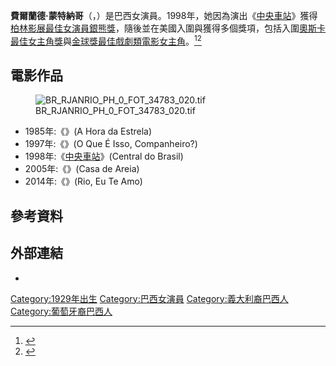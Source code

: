 {{Infobox person
| name  = 費爾蘭德·蒙特納哥<br/>Fernanda Montenegro
| image = Atriz Fernanda Montenegro.jpg
| imagesize = 
| caption = 
| birth_date = {{birth date and age|1929|10|16}}
| birth_place = {{BRA}}[[里約熱內盧|里約熱內盧]]
| nationality = {{BRA}}
| years_active = 1955 - 現在
| occupation = 演員
| spouse = 
}}

'''費爾蘭德·蒙特納哥'''（{{lang-pt|Fernanda Montenegro}}，{{bd|1929年|10月16日|catIdx=M}}）是巴西女演員。1998年，她因為演出《[[中央車站_(電影)|中央車站]]》獲得[[最佳女演員銀熊獎|柏林影展最佳女演員銀熊獎]]，隨後並在美國入圍與獲得多個獎項，包括入圍[[奧斯卡最佳女主角獎|奧斯卡最佳女主角獎]]與[[金球獎最佳戲劇類電影女主角|金球獎最佳戲劇類電影女主角]]。<ref>{{cite news|url=http://veja.abril.com.br/270199/p_146.html|title=A atriz sem inimigos|date=January 27, 1999|author=Souza, Okky de|work=[[Veja_(magazine)|Veja]]|accessdate=November 26, 2013|language=pt|archive-url=https://web.archive.org/web/20131205084532/http://veja.abril.com.br/270199/p_146.html|archive-date=2013-12-05|dead-url=yes}}</ref><ref>{{cite news|url=http://www.nytimes.com/1998/12/14/movies/los-angeles-critics-honor-pvt-ryan.html|title=Los Angeles Critics Honor 'Pvt. Ryan'|date=December 14, 1998|author=BERNARD WEINRAUB|work=[[The_New_York_Times|The New York Times]]|accessdate=March 3, 2015|language=|archive-date=2020-07-09|archive-url=https://web.archive.org/web/20200709194827/https://www.nytimes.com/1998/12/14/movies/los-angeles-critics-honor-pvt-ryan.html|dead-url=no}}</ref>

== 電影作品 ==
[[File:BR_RJANRIO_PH_0_FOT_34783_020.tif|right]]
*1985年:《{{link-pt|星光時刻|A Hora da Estrela (filme)}}》(A Hora da Estrela)
*1997年:《{{link-pt|慾望流沙|O Que É Isso, Companheiro? (filme)}}》(O Que É Isso, Companheiro?)
*1998年:《[[中央車站_(電影)|中央車站]]》(Central do Brasil)
*2005年:《{{link-pt|慾望流沙|Casa de Areia}}》(Casa de Areia)
*2014年:《{{link-pt|里約，我愛你|Rio, Eu Te Amo}}》(Rio, Eu Te Amo)

==參考資料==
{{Reflist}}

==外部連結==
*{{IMDb name|0005244}}
{{柏林影展最佳女演員銀熊獎}}
{{洛杉磯影評人協會獎最佳女主角}}
{{國家評論協會獎最佳女主角}}
{{DEFAULTSORT:Montenegro, Fernanda}}
[[Category:1929年出生|Category:1929年出生]]
[[Category:巴西女演員|Category:巴西女演員]]
[[Category:義大利裔巴西人|Category:義大利裔巴西人]]
[[Category:葡萄牙裔巴西人|Category:葡萄牙裔巴西人]]